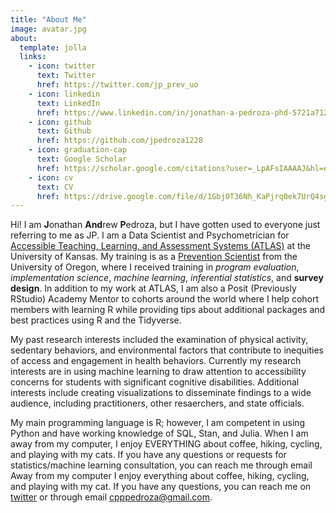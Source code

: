```yaml
---
title: "About Me"
image: avatar.jpg
about:
  template: jolla
  links:
    - icon: twitter
      text: Twitter
      href: https://twitter.com/jp_prev_uo
    - icon: linkedin
      text: LinkedIn
      href: https://www.linkedin.com/in/jonathan-a-pedroza-phd-5721a7120/
    - icon: github
      text: Github
      href: https://github.com/jpedroza1228
    - icon: graduation-cap
      text: Google Scholar
      href: https://scholar.google.com/citations?user=_LpAFsIAAAAJ&hl=en&oi=ao
    - icon: cv
      text: CV
      href: https://drive.google.com/file/d/1GbjOT36Nh_KaPjrq0ek7UrQ4sg2gdCGQ/view?usp=sharing
---
```


Hi! I am **J**onathan **And**rew **P**edroza, but I have gotten used to everyone just referring to me as JP. I am a Data Scientist and Psychometrician for [Accessible Teaching, Learning, and Assessment Systems (ATLAS)](https://atlas.ku.edu/) at the University of Kansas. My training is as a [Prevention Scientist](http://www.preventionresearch.org/prevscience_description.php) from the University of Oregon, where I received training in *program evaluation*, *implementation science*, *machine learning*, *inferential statistics*, and **survey design**. In addition to my work at ATLAS, I am also a Posit (Previously RStudio) Academy Mentor to cohorts around the world where I help cohort members with learning R while providing tips about additional packages and best practices using R and the Tidyverse.

My past research interests included the examination of physical activity, sedentary behaviors, and environmental factors that contribute to inequities of access and engagement in health behaviors. Currently my research interests are in using machine learning to draw attention to accessibility concerns for students with significant cognitive disabilities. Additional interests include creating visualizations to disseminate findings to a wide audience, including practitioners, other resaerchers, and state officials.  

My main programming language is R; however, I am competent in using Python and have working knowledge of SQL, Stan, and Julia. When I am away from my computer, I enjoy EVERYTHING about coffee, hiking, cycling, and playing with my cats. If you have any questions or requests for statistics/machine learning consultation, you can reach me through email
Away from my computer I enjoy everything about coffee, hiking, cycling, and playing with my cat. If you have any questions, you can reach me on [twitter](https://twitter.com/jp_prev_uo) or through email <a href="mailto:cpppedroza@gmail.com">cpppedroza@gmail.com</a>.